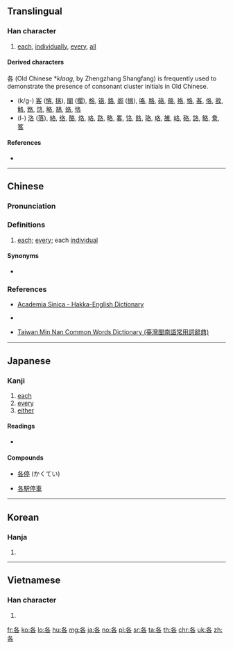 ==Translingual==
{{Han etyl}}

===Han character===
{{Han char|rn=30|rad=口|as=03|sn=6|four=27604|canj=HER|ids=⿱夂口}}

# [[each]], [[individually]], [[every]], [[all]]

====Derived characters====
<!-- somewhat sorted by Japanese readings -->
各 (Old Chinese *''klaag'', by Zhengzhang Shangfang) is frequently used to demonstrate the presence of consonant cluster initials in Old Chinese.
* (k/g-) [[客]] ([[愘]], [[揢]]), [[閣]] ([[擱]]), [[格]], [[铬]], [[鉻]], [[阁]] ([[搁]]), [[咯]], [[胳]], [[硌]], [[骼]], [[袼]], [[挌]], [[茖]], [[佫]], [[敋]], [[鮥]], [[臵]], [[饹]], [[觡]], [[鵅]], [[蛒]], [[恪]]
* (l-) [[洛]] ([[落]]), [[絡]], [[络]], [[酪]], [[烙]], [[珞]], [[路]], [[略]], [[畧]], [[饹]], [[餎]], [[骆]], [[珞]], [[雒]], [[峈]], [[硌]], [[詻]], [[鮥]], [[洜]], [[笿]]

====References====
* {{Han ref|kx=0174.180|dkj=03281|dj=0387.110|hdz=10583.010|uh=5404|ud=21508|bh=A655|bd=42581}}

----

==Chinese==
{{zh-forms}}

===Pronunciation===
{{zh-pron
|m=gè
|c=gok3
|h=pfs=kok;hpy=gog5, gog6
|mn=koh/kok
|mn_note=koh - vernacular, kok - literary
|w=
|mc=y
|oc=y
|ma=zh-gè.ogg
|cat=det,adv
}}

===Definitions===
{{zh-hanzi}}

# [[each]]; [[every]]; each [[individual]] <tt><noun></tt> {{rfex|lang=zh}}

====Synonyms====
* {{zh-l|每}}

===References===
* {{qualifier|Hakka}} [http://minhakka.ling.sinica.edu.tw/bkg/hakyin/search.php?DETAIL=1&LIMIT=id=16542&dbname=su_tian_1&graph=2 Academia Sinica - Hakka-English Dictionary]
* {{qualifier|Hakka}} {{R:hak:Lau 1997}}
* {{qualifier|Min Nan}} [http://twblg.dict.edu.tw/holodict_new/index.html Taiwan Min Nan Common Words Dictionary (臺灣閩南語常用詞辭典)]

----

==Japanese==
{{ja-see-also|各-}}

===Kanji===
{{ja-kanji|grade=4|rs=口03}}

# [[each]]
# [[every]]
# [[either]]

====Readings====
* {{ja-readings|on=[[かく]] (kaku)|kun=[[おのおの]] (onoono)}}

====Compounds====
{{top4}}
* [[各停]] (かくてい)
{{mid4}}
* [[各駅停車]]
{{mid4}}
{{mid4}}
{{bottom}}

----

==Korean==

===Hanja===
{{ko-hanja|hangeul=각|rv=gak|mr=kak}}

# {{defn|lang=ko|sort=口03}}

----

==Vietnamese==

===Han character===
{{vi-hantu|[[các]], [[cắc]], [[gạc]], [[gật]], [[gác]]|rs=口03}}

# {{defn|lang=vi|sort=口03}}

[[fr:各]]
[[ko:各]]
[[lo:各]]
[[hu:各]]
[[mg:各]]
[[ja:各]]
[[no:各]]
[[pl:各]]
[[sr:各]]
[[ta:各]]
[[th:各]]
[[chr:各]]
[[uk:各]]
[[zh:各]]